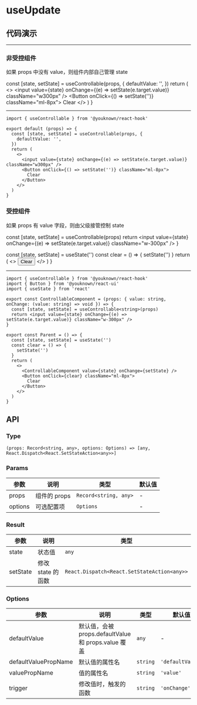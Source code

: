 # useUpdate

## 代码演示


---

### 非受控组件

如果 props 中没有 value，则组件内部自己管理 state

  const [state, setState] = useControllable(props, {
    defaultValue: '',
  })
  return (
    <>
      <input value={state} onChange={(e) => setState(e.target.value)} className="w300px" />
      <Button onClick={() => setState('')} className="ml-8px">
        Clear
      </Button>
    </>
  )
}

<UnControllable />

---

```tsx
import { useControllable } from '@youknown/react-hook'

export default (props) => {
  const [state, setState] = useControllable(props, {
    defaultValue: '',
  })
  return (
    <>
      <input value={state} onChange={(e) => setState(e.target.value)} className="w300px" />
      <Button onClick={() => setState('')} className="ml-8px">
        Clear
      </Button>
    </>
  )
}
```

### 受控组件

如果 props 有 value 字段，则由父级接管控制 state

  const [state, setState] = useControllable(props)
  return <input value={state} onChange={(e) => setState(e.target.value)} className="w-300px" />
}

  const [state, setState] = useState('')
  const clear = () => {
    setState('')
  }
  return (
    <>
      <ControllableComponent value={state} onChange={setState} />
      <Button onClick={clear} className="ml-8px">
        Clear
      </Button>
    </>
  )
}

<Parent />

---

```tsx
import { useControllable } from '@youknown/react-hook'
import { Button } from '@youknown/react-ui'
import { useState } from 'react'

export const ControllableComponent = (props: { value: string, onChange: (value: string) => void }) => {
  const [state, setState] = useControllable<string>(props)
  return <input value={state} onChange={(e) => setState(e.target.value)} className="w-300px" />
}

export const Parent = () => {
  const [state, setState] = useState('')
  const clear = () => {
    setState('')
  }
  return (
    <>
      <ControllableComponent value={state} onChange={setState} />
      <Button onClick={clear} className="ml-8px">
        Clear
      </Button>
    </>
  )
}
```

## API

### Type

`(props: Record<string, any>, options: Options) => [any, React.Dispatch<React.SetStateAction<any>>]`

### Params

| 参数       | 说明               | 类型              | 默认值   |
| ---------- | ------------------ | ----------------- | -------- |
| props    | 组件的 props           | `Record<string, any>`         | -  |
| options    | 可选配置项           | `Options`         | -  |

### Result

| 参数       | 说明               | 类型              |
| ---------- | ------------------ | ----------------- |
| state    | 状态值           | `any`         |
| setState    | 修改 state 的函数           | `React.Dispatch<React.SetStateAction<any>>`         |

### Options

| 参数       | 说明               | 类型              | 默认值   |
| ---------- | ------------------ | ----------------- |---------|
| defaultValue    | 默认值，会被 props.defaultValue 和 props.value 覆盖           | `any`         | -         |
| defaultValuePropName    | 默认值的属性名           | `string`         | `'defaultValue'`         |
| valuePropName    | 值的属性名           | `string`         | `'value'`         |
| trigger    | 	修改值时，触发的函数           | `string`         | `'onChange'`         |